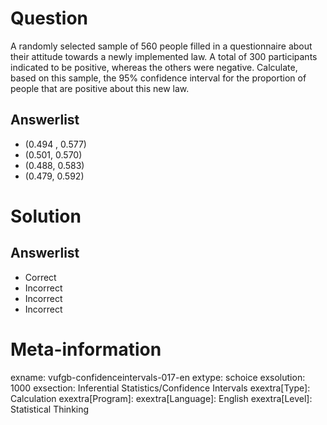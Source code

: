 Question
========

A randomly selected sample of 560 people filled in a questionnaire about their attitude towards a newly implemented law.  A total of 300 participants indicated to be positive, whereas the others were negative.  Calculate, based on this sample, the 95% confidence interval for the proportion of people that are positive about this new law.

  
Answerlist
----------
* (0.494 , 0.577) 
* (0.501,  0.570)
* (0.488,  0.583)
* (0.479,  0.592)


Solution
========

Answerlist
----------
* Correct
* Incorrect
* Incorrect
* Incorrect

Meta-information
================
exname: vufgb-confidenceintervals-017-en
extype: schoice
exsolution: 1000
exsection: Inferential Statistics/Confidence Intervals
exextra[Type]: Calculation
exextra[Program]: 
exextra[Language]: English
exextra[Level]: Statistical Thinking

